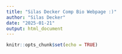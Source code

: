 ```yaml
---
title: "Silas Decker Comp Bio Webpage :)"
author: "Silas Decker"
date: "2025-01-21"
output: html_document
---
```


```r
knitr::opts_chunk$set(echo = TRUE)
```
